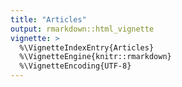 ```yaml
---
title: "Articles"
output: rmarkdown::html_vignette
vignette: >
  %\VignetteIndexEntry{Articles}
  %\VignetteEngine{knitr::rmarkdown}
  %\VignetteEncoding{UTF-8}
---
```



